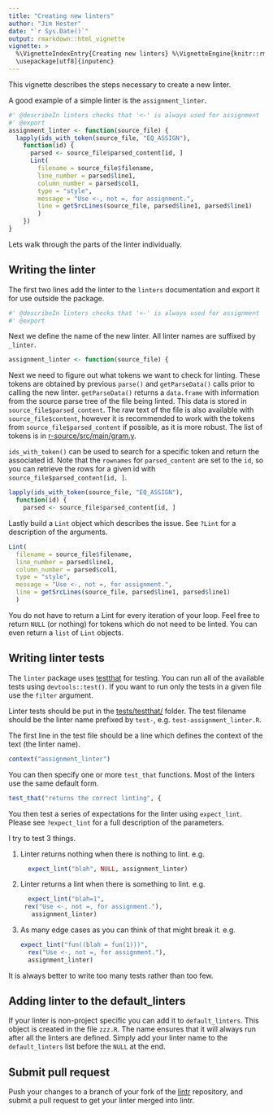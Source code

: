 ```yaml
---
title: "Creating new linters"
author: "Jim Hester"
date: "`r Sys.Date()`"
output: rmarkdown::html_vignette
vignette: >
  %\VignetteIndexEntry{Creating new linters} %\VignetteEngine{knitr::rmarkdown}
  \usepackage[utf8]{inputenc}
---
```


This vignette describes the steps necessary to create a new linter.

A good example of a simple linter is the `assignment_linter`.
```r
#' @describeIn linters checks that '<-' is always used for assignment
#' @export
assignment_linter <- function(source_file) {
  lapply(ids_with_token(source_file, "EQ_ASSIGN"),
    function(id) {
      parsed <- source_file$parsed_content[id, ]
      Lint(
        filename = source_file$filename,
        line_number = parsed$line1,
        column_number = parsed$col1,
        type = "style",
        message = "Use <-, not =, for assignment.",
        line = getSrcLines(source_file, parsed$line1, parsed$line1)
        )
    })
}
```

Lets walk through the parts of the linter individually.

## Writing the linter ##
The first two lines add the linter to the `linters` documentation and export it
for use outside the package.

```r
#' @describeIn linters checks that '<-' is always used for assignment
#' @export
```

Next we define the name of the new linter.  All linter names are suffixed by `_linter`.
```r
assignment_linter <- function(source_file) {
```

Next we need to figure out what tokens we want to check for linting.  These
tokens are obtained by previous `parse()` and `getParseData()` calls prior to
calling the new linter.  `getParseData()` returns a `data.frame` with information
from the source parse tree of the file being linted.  This data is stored in
`source_file$parsed_content`. The raw text of the file is also available with
`source_file$content`, however it is recommended to work with the tokens from
`source_file$parsed_content` if possible, as it is more robust. The list of
tokens is in
[r-source/src/main/gram.y](https://github.com/wch/r-source/blob/ff1bca2f21aba271d428474f00494eece5c36dd3/src/main/gram.y#L293-L307).

`ids_with_token()` can be used to search for a specific token and return the
associated id.  Note that the `rownames` for `parsed_content` are set to the
`id`, so you can retrieve the rows for a given id with
`source_file$parsed_content[id, ]`.
```r
lapply(ids_with_token(source_file, "EQ_ASSIGN"),
  function(id) {
    parsed <- source_file$parsed_content[id, ]
```

Lastly build a `Lint` object which describes the issue.  See `?Lint` for a
description of the arguments.
```r
Lint(
  filename = source_file$filename,
  line_number = parsed$line1,
  column_number = parsed$col1,
  type = "style",
  message = "Use <-, not =, for assignment.",
  line = getSrcLines(source_file, parsed$line1, parsed$line1)
  )
```

You do not have to return a Lint for every iteration of your loop.  Feel free
to return `NULL` (or nothing) for tokens which do not need to be linted.  You can
even return a `list` of `Lint` objects.

## Writing linter tests ##
The `linter` package uses [testthat](https://github.com/hadley/testthat) for
testing. You can run all of the available tests using `devtools::test()`.  If
you want to run only the tests in a given file use the `filter` argument.

Linter tests should be put in the
[tests/testthat/](https://github.com/jimhester/lintr/tree/master/tests/testthat)
folder.  The test filename should be the linter name prefixed by `test-`, e.g.
`test-assignment_linter.R`.

The first line in the test file should be a line which defines the context of the text (the linter name).
```r
context("assignment_linter")
```

You can then specify one or more `test_that` functions.  Most of the linters use the same default form.
```r
test_that("returns the correct linting", {
```

You then test a series of expectations for the linter using `expect_lint`.
Please see `?expect_lint` for a full description of the parameters.

I try to test 3 things.

1. Linter returns nothing when there is nothing to lint. e.g.
   ```r
  expect_lint("blah", NULL, assignment_linter)
   ```
2. Linter returns a lint when there is something to lint. e.g.
   ```r
  expect_lint("blah=1",
    rex("Use <-, not =, for assignment."),
      assignment_linter)
   ```
3. As many edge cases as you can think of that might break it. e.g.
   ```r
   expect_lint("fun((blah = fun(1)))",
     rex("Use <-, not =, for assignment."),
     assignment_linter)
   ```

It is always better to write too many tests rather than too few.

## Adding linter to the default_linters ##
If your linter is non-project specific you can add it to `default_linters`.
This object is created in the file `zzz.R`.  The name ensures that it will always run after all
the linters are defined.  Simply add your linter name to the `default_linters`
list before the `NULL` at the end.

## Submit pull request ##
Push your changes to a branch of your fork of the
[lintr](https://github.com/jimhester/lintr) repository, and submit a pull
request to get your linter merged into lintr.

